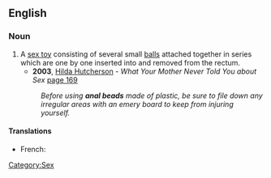 ==English==
{{wikipedia}}

===Noun===
{{infl|en|noun|head=[[anal]] [[beads]]}} {{pluralonly}}

# A [[sex toy]] consisting of several small [[ball]]s attached together in series which are one by one inserted into and removed from the rectum.
#*'''2003''', [[w:Hilda Hutcherson|Hilda Hutcherson]] - ''What Your Mother Never Told You about Sex'' [http://books.google.co.uk/books?id=xu8tb2o66iIC&pg=PA169&dq=%22using+anal+beads%22&sig=sbIR1VaGAj9DLLaIymgTNwzDSLo page 169]
#:''Before using '''anal beads''' made of plastic, be sure to file down any irregular areas with an emery board to keep from injuring yourself.''

====Translations====
*French: {{t|fr|chapelet Thaï|m}}

[[Category:Sex]]